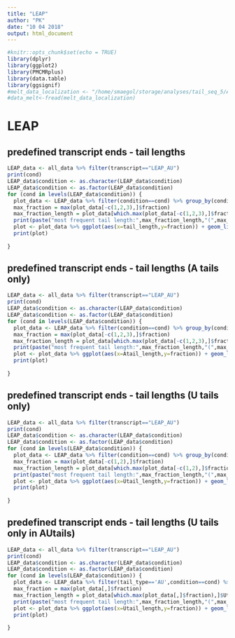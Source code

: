 ```yaml
---
title: "LEAP"
author: "PK"
date: "10 04 2018"
output: html_document
---
```


```r
#knitr::opts_chunk$set(echo = TRUE)
library(dplyr)
library(ggplot2)
library(PMCMRplus)
library(data.table)
library(ggsignif)
#melt_data_localization <- "/home/smaegol/storage/analyses/tail_seq_5/ALL/processing_out/all_samples_2_3_4_5_anal.tsv"
#data_melt<-fread(melt_data_localization)
```

# LEAP

## predefined transcript ends - tail lengths

```r
LEAP_data <- all_data %>% filter(transcript=="LEAP_AU")
print(cond)
LEAP_data$condition <- as.character(LEAP_data$condition)
LEAP_data$condition <- as.factor(LEAP_data$condition)
for (cond in levels(LEAP_data$condition)) {
  plot_data <- LEAP_data %>% filter(condition==cond) %>% group_by(condition,tail_length) %>% count() %>% ungroup() %>% mutate(all_reads = sum(n)) %>% mutate(fraction=n/all_reads) 
  max_fraction = max(plot_data[-c(1,2,3),]$fraction)
  max_fraction_length = plot_data[which.max(plot_data[-c(1,2,3),]$fraction)+3,]$tail_length
  print(paste("most frequent tail length:",max_fraction_length,"(",max_fraction,")"))
  plot <- plot_data %>% ggplot(aes(x=tail_length,y=fraction)) + geom_line() + ggtitle(paste("LEAP",cond))
  print(plot)
  
}
```

## predefined transcript ends - tail lengths (A tails only)

```r
LEAP_data <- all_data %>% filter(transcript=="LEAP_AU")
print(cond)
LEAP_data$condition <- as.character(LEAP_data$condition)
LEAP_data$condition <- as.factor(LEAP_data$condition)
for (cond in levels(LEAP_data$condition)) {
  plot_data <- LEAP_data %>% filter(condition==cond) %>% group_by(condition,Atail_length) %>% count() %>% ungroup() %>% mutate(all_reads = sum(n)) %>% mutate(fraction=n/all_reads) 
  max_fraction = max(plot_data[-c(1,2,3),]$fraction)
  max_fraction_length = plot_data[which.max(plot_data[-c(1,2,3),]$fraction)+3,]$Atail_length
  print(paste("most frequent tail length:",max_fraction_length,"(",max_fraction,")"))
  plot <- plot_data %>% ggplot(aes(x=Atail_length,y=fraction)) + geom_line() + ggtitle(paste("LEAP A-tails only",cond))
  print(plot)
  
}
```

## predefined transcript ends - tail lengths (U tails only)

```r
LEAP_data <- all_data %>% filter(transcript=="LEAP_AU")
print(cond)
LEAP_data$condition <- as.character(LEAP_data$condition)
LEAP_data$condition <- as.factor(LEAP_data$condition)
for (cond in levels(LEAP_data$condition)) {
  plot_data <- LEAP_data %>% filter(condition==cond) %>% group_by(condition,Utail_length) %>% count() %>% ungroup() %>% mutate(all_reads = sum(n)) %>% mutate(fraction=n/all_reads) 
  max_fraction = max(plot_data[-c(1,2),]$fraction)
  max_fraction_length = plot_data[which.max(plot_data[-c(1,2),]$fraction)+2,]$Utail_length
  print(paste("most frequent tail length:",max_fraction_length,"(",max_fraction,")"))
  plot <- plot_data %>% ggplot(aes(x=Utail_length,y=fraction)) + geom_line() + ggtitle(paste("LEAP U-tails only",cond))
  print(plot)
  
}
```


## predefined transcript ends - tail lengths (U tails only in AUtails)

```r
LEAP_data <- all_data %>% filter(transcript=="LEAP_AU")
print(cond)
LEAP_data$condition <- as.character(LEAP_data$condition)
LEAP_data$condition <- as.factor(LEAP_data$condition)
for (cond in levels(LEAP_data$condition)) {
  plot_data <- LEAP_data %>% filter(tail_type=='AU',condition==cond) %>% group_by(condition,Utail_length) %>% count() %>% ungroup() %>% mutate(all_reads = sum(n)) %>% mutate(fraction=n/all_reads) 
  max_fraction = max(plot_data[,]$fraction)
  max_fraction_length = plot_data[which.max(plot_data[,]$fraction),]$Utail_length
  print(paste("most frequent tail length:",max_fraction_length,"(",max_fraction,")"))
  plot <- plot_data %>% ggplot(aes(x=Utail_length,y=fraction)) + geom_line() + ggtitle(paste("LEAP U-tails only",cond))
  print(plot)
  
}
```

